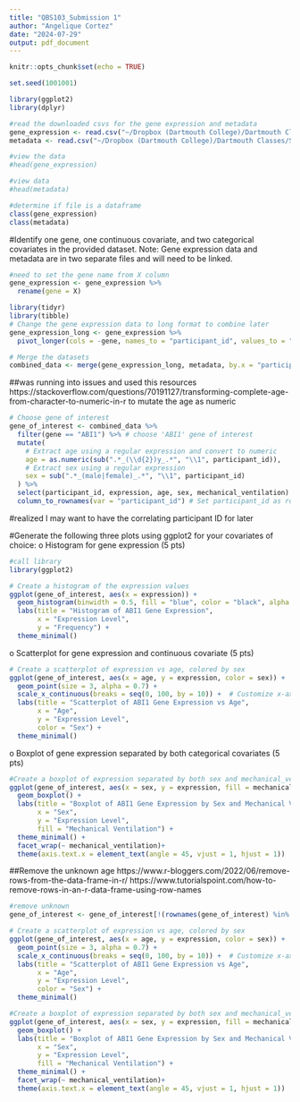 ```yaml
---
title: "QBS103_Submission 1"
author: "Angelique Cortez"
date: "2024-07-29"
output: pdf_document
---
```


```r
knitr::opts_chunk$set(echo = TRUE)
```

```r
set.seed(1001001)
```

```r
library(ggplot2)
library(dplyr)
```
```r
#read the downloaded csvs for the gene expression and metadata
gene_expression <- read.csv("~/Dropbox (Dartmouth College)/Dartmouth Classes/Summer2024/Intro to data analysis/data/QBS103_GSE157103_genes.csv")
metadata <- read.csv("~/Dropbox (Dartmouth College)/Dartmouth Classes/Summer2024/Intro to data analysis/data/QBS103_GSE157103_series_matrix.csv", header = T)
```

```r
#view the data
#head(gene_expression)
```
```r
#view data 
#head(metadata)
```

```r
#determine if file is a dataframe
class(gene_expression)
class(metadata)
```

#Identify one gene, one continuous covariate, and two categorical covariates in the provided dataset. Note: Gene expression data and metadata are in two separate files and will need to be linked.
```r
#need to set the gene name from X column
gene_expression <- gene_expression %>%
  rename(gene = X)
```

```r
library(tidyr)
library(tibble)
# Change the gene expression data to long format to combine later
gene_expression_long <- gene_expression %>%
  pivot_longer(cols = -gene, names_to = "participant_id", values_to = "expression")

```

```r
# Merge the datasets
combined_data <- merge(gene_expression_long, metadata, by.x = "participant_id", by.y = "participant_id")
```

##was running into issues and used this resources https://stackoverflow.com/questions/70191127/transforming-complete-age-from-character-to-numeric-in-r to mutate the age as numeric 
```r
# Choose gene of interest
gene_of_interest <- combined_data %>%
  filter(gene == "ABI1") %>% # choose 'ABI1' gene of interest
  mutate(
    # Extract age using a regular expression and convert to numeric
    age = as.numeric(sub(".*_(\\d{2})y_.*", "\\1", participant_id)),
    # Extract sex using a regular expression
    sex = sub(".*_(male|female)_.*", "\\1", participant_id)
  ) %>%
  select(participant_id, expression, age, sex, mechanical_ventilation) %>% #choose covariates
  column_to_rownames(var = "participant_id") # Set participant_id as row names
```
#realized I may want to have the correlating participant ID for later

#Generate the following three plots using ggplot2 for your covariates of choice:
o	Histogram for gene expression (5 pts)   
```r
#call library
library(ggplot2)
```

```r
# Create a histogram of the expression values
ggplot(gene_of_interest, aes(x = expression)) +
  geom_histogram(binwidth = 0.5, fill = "blue", color = "black", alpha = 0.7) +
  labs(title = "Histogram of ABI1 Gene Expression",
       x = "Expression Level",
       y = "Frequency") +
  theme_minimal()
```


o	Scatterplot for gene expression and continuous covariate (5 pts)
```r
# Create a scatterplot of expression vs age, colored by sex
ggplot(gene_of_interest, aes(x = age, y = expression, color = sex)) +
  geom_point(size = 3, alpha = 0.7) +
  scale_x_continuous(breaks = seq(0, 100, by = 10)) +  # Customize x-axis breaks
  labs(title = "Scatterplot of ABI1 Gene Expression vs Age",
       x = "Age",
       y = "Expression Level",
       color = "Sex") +
  theme_minimal()
```




o	Boxplot of gene expression separated by both categorical covariates (5 pts)

```r
#Create a boxplot of expression separated by both sex and mechanical_ventilation
ggplot(gene_of_interest, aes(x = sex, y = expression, fill = mechanical_ventilation)) +
  geom_boxplot() +
  labs(title = "Boxplot of ABI1 Gene Expression by Sex and Mechanical Ventilation",
       x = "Sex",
       y = "Expression Level",
       fill = "Mechanical Ventilation") +
  theme_minimal() +
  facet_wrap(~ mechanical_ventilation)+
  theme(axis.text.x = element_text(angle = 45, vjust = 1, hjust = 1))
```

##Remove the unknown age 
https://www.r-bloggers.com/2022/06/remove-rows-from-the-data-frame-in-r/
https://www.tutorialspoint.com/how-to-remove-rows-in-an-r-data-frame-using-row-names
```r
#remove unknown
gene_of_interest <- gene_of_interest[!(rownames(gene_of_interest) %in% "NONCOVID_15_83y_unknown_ICU"), ]

```


```r
# Create a scatterplot of expression vs age, colored by sex
ggplot(gene_of_interest, aes(x = age, y = expression, color = sex)) +
  geom_point(size = 3, alpha = 0.7) +
  scale_x_continuous(breaks = seq(0, 100, by = 10)) +  # Customize x-axis breaks
  labs(title = "Scatterplot of ABI1 Gene Expression vs Age",
       x = "Age",
       y = "Expression Level",
       color = "Sex") +
  theme_minimal()
```


```r
#Create a boxplot of expression separated by both sex and mechanical_ventilation
ggplot(gene_of_interest, aes(x = sex, y = expression, fill = mechanical_ventilation)) +
  geom_boxplot() +
  labs(title = "Boxplot of ABI1 Gene Expression by Sex and Mechanical Ventilation",
       x = "Sex",
       y = "Expression Level",
       fill = "Mechanical Ventilation") +
  theme_minimal() +
  facet_wrap(~ mechanical_ventilation)+
  theme(axis.text.x = element_text(angle = 45, vjust = 1, hjust = 1))
```
